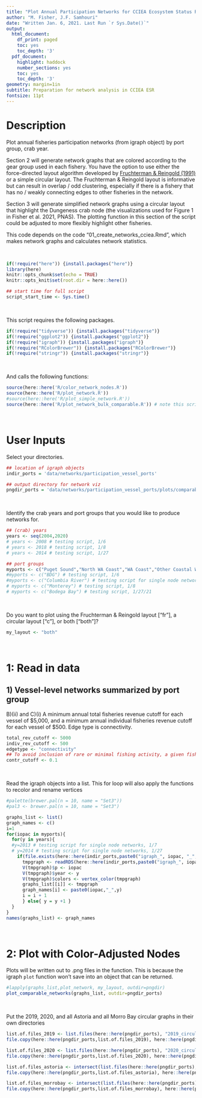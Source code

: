 ```yaml
---
title: "Plot Annual Participation Networks for CCIEA Ecosystem Status Report to the Pacific Fisheries Management Council"
author: "M. Fisher, J.F. Samhouri"
date: "Written Jan. 6, 2021. Last Run `r Sys.Date()`"
output:
  html_document:
    df_print: paged
    toc: yes
    toc_depth: '3'
  pdf_document:
    highlight: haddock
    number_sections: yes
    toc: yes
    toc_depth: '3'
geometry: margin=1in
subtitle: Preparation for network analysis in CCIEA ESR
fontsize: 11pt
---
```


# Description

Plot annual fisheries participation networks (from igraph object) by port group, crab year.

Section 2 will generate network graphs that are colored according to the gear group used in each fishery. You have the option to use either the force-directed layout algorithm developed by [Fruchterman & Reingold (1991)](http://citeseerx.ist.psu.edu/viewdoc/download?doi=10.1.1.13.8444&rep=rep1&type=pdf) or a simple circular layout. The Fruchterman & Reingold layout is informative but can result in overlap / odd clustering, especially if there is a fishery that has no / weakly connecting edges to other fisheries in the network.

Section 3 will generate simplified network graphs using a circular layout that highlight the Dungeness crab node (the visualizations used for Figure 1 in Fisher et al. 2021, PNAS). The plotting function in this section of the script could be adjusted to more flexibly highlight other fisheries.
 
This code depends on the code "01_create_networks_cciea.Rmd", which makes network graphs and calculates network statistics.


<br>
```r
if(!require("here")) {install.packages("here")}
library(here)
knitr::opts_chunk$set(echo = TRUE)
knitr::opts_knit$set(root.dir = here::here())

## start time for full script
script_start_time <- Sys.time()
```
<br>

This script requires the following packages. 
```r
if(!require("tidyverse")) {install.packages("tidyverse")}
if(!require("ggplot2")) {install.packages("ggplot2")}
if(!require("igraph")) {install.packages("igraph")}
if(!require("RColorBrewer")) {install.packages("RColorBrewer")}
if(!require("stringr")) {install.packages("stringr")}
```
<br>

And calls the following functions:
```r
source(here::here('R/color_network_nodes.R'))
source(here::here('R/plot_network.R'))
#source(here::here('R/plot_simple_network.R'))
source(here::here('R/plot_network_bulk_comparable.R')) # note this script is flexible whether we want to plot vessel-level or aggregate (bulk) networks. simply change the file_suffix. similarly, it is flexible whether we want to plot port group or state networks, simply change how 'port_group' is defined based on unique(V(g)$p)
```
<br>


# User Inputs 

Select your directories.
```r
## location of igraph objects
indir_ports = 'data/networks/participation_vessel_ports'

## output directory for network viz
pngdir_ports = 'data/networks/participation_vessel_ports/plots/comparable'
```
<br>

Identify the crab years and port groups that you would like to produce networks for. 
```r
## (crab) years
years <- seq(2004,2020)
# years <- 2008 # testing script, 1/6
# years <- 2018 # testing script, 1/8
# years <- 2014 # testing script, 1/27

## port groups
myports <- c("Puget Sound","North WA Coast","WA Coast","Other Coastal Washington","Astoria","Tillamook","Columbia River","Newport","Coos Bay","Brookings","Crescent City","Eureka","Morro Bay","Fort Bragg","Bodega Bay","San Francisco","San Diego","Monterey","Santa Barbara","Los Angeles","Unknown Ports" )
#myports <- c("BDG") # testing script, 1/6
#myports <- c("Columbia River") # testing script for single node networks, 1/7
# myports <- c("Monterey") # testing script, 1/8
# myports <- c("Bodega Bay") # testing script, 1/27/21
```
<br>

Do you want to plot using the Fruchterman & Reingold layout ["fr"], a circular layout ["c"], or both ["both"]?
```r
my_layout <- "both"
```
<br>


# 1: Read in data

## 1) Vessel-level networks summarized by port group

B)(ii) and C)(i) A minimum annual total fisheries revenue cutoff for each vessel of $5,000, and a minimum annual individual fisheries revenue cutoff for each vessel of $500. Edge type is connectivity.

```r

total_rev_cutoff <- 5000
indiv_rev_cutoff <- 500
edgetype <- "connectivity"
## To avoid inclusion of rare or minimal fishing activity, a given fishery must contribute to at least contr_cutoff% of a port's seasonal revenue to be included in the network data. This cutoff value can be increased if more stringent fishery inclusion criteria are preferred, and decreased (i.e. for summaries over shorter temporal / smaller spatial scales).
contr_cutoff <- 0.1

```
<br>

Read the igraph objects into a list. This for loop will also apply the functions to recolor and rename vertices
```r
#palette(brewer.pal(n = 10, name = "Set3"))
#pal3 <- brewer.pal(n = 10, name = "Set3")

graphs_list <- list()
graph_names <- c()
i=1
for(iopac in myports){
  for(y in years){
  #y=2013 # testing script for single node networks, 1/7
  # y=2014 # testing script for single node networks, 1/27
    if(file.exists(here::here(indir_ports,paste0("igraph_", iopac, "_", y, "_totalrev", total_rev_cutoff,"_indivrev", indiv_rev_cutoff,"_", edgetype,"_rmCrab.rds")))){
      tmpgraph <- readRDS(here::here(indir_ports,paste0("igraph_", iopac, "_", y, "_totalrev", total_rev_cutoff,"_indivrev", indiv_rev_cutoff,"_", edgetype,"_rmCrab.rds")))
      V(tmpgraph)$p <- iopac
      V(tmpgraph)$year <- y
      V(tmpgraph)$colors <- vertex_color(tmpgraph)
      graphs_list[[i]] <- tmpgraph
      graph_names[i] <- paste0(iopac,"_",y)
      i = i + 1
      } else{ y = y +1 }
  }
}
names(graphs_list) <- graph_names
```
<br>


# 2: Plot with Color-Adjusted Nodes

Plots will be written out to .png files in the function. This is because the igraph `plot` function won't save into an object that can be returned.

```r
#lapply(graphs_list,plot_network, my_layout, outdir=pngdir)
plot_comparable_networks(graphs_list, outdir=pngdir_ports)
```
<br>


Put the 2019, 2020, and all Astoria and all Morro Bay circular graphs in their own directories
```r

list.of.files_2019 <- list.files(here::here(pngdir_ports), "2019_circular_compare")
file.copy(here::here(pngdir_ports,list.of.files_2019), here::here(pngdir_ports, "2019 only"), overwrite = TRUE)

list.of.files_2020 <- list.files(here::here(pngdir_ports), "2020_circular_compare")
file.copy(here::here(pngdir_ports,list.of.files_2020), here::here(pngdir_ports, "2020 only"), overwrite = TRUE)

list.of.files_astoria <- intersect(list.files(here::here(pngdir_ports), pattern = "Astoria"), list.files(here::here(pngdir_ports), pattern = "circular")) 
file.copy(here::here(pngdir_ports,list.of.files_astoria), here::here(pngdir_ports, "astoria"), overwrite = TRUE)

list.of.files_morrobay <- intersect(list.files(here::here(pngdir_ports), pattern = "Morro Bay"), list.files(here::here(pngdir_ports), pattern = "circular")) 
file.copy(here::here(pngdir_ports,list.of.files_morrobay), here::here(pngdir_ports, "morrobay"), overwrite = TRUE)


```








